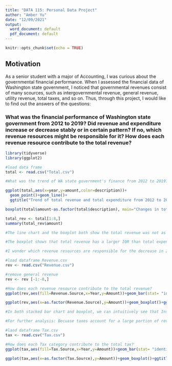 ```yaml
---
title: "DATA 115: Personal Data Project"
author: "Amber Yu"
date: "12/09/2021"
output:
  word_document: default
  pdf_document: default
---
```


```r
knitr::opts_chunk$set(echo = TRUE)
```

## Motivation
As a senior student with a major of Accounting, I was curious about the governmental financial performance. When I assessed the financial data of Washington state government, I noticed that governmental revenues consist of many scources, such as intergovernmental revenue, general revenue, utility revenue, total taxes, and so on. Thus, through this project, I would like to find out the answers of the questions: 

### What was the financial performance of Washington state government from 2012 to 2019? Did revenue and expenditure increase or decrease stably or in certain pattern? If no, which revenue resources might be responsible for it? How does each revenue resource contribute to the total revenue?

  

```r
library(tidyverse)
library(ggplot2)

#load data frame
total <- read.csv("Total.csv")

#What was the trend of WA state government's finance from 2012 to 2019?

ggplot(total,aes(x=year,y=amount,color=description))+
  geom_point()+geom_line()+
  ggtitle("Trend of total revenue and total expenditure from 2012 to 2019")+ylab("Amount: $Million")+xlab("Year")

boxplot(total$amount~as.factor(total$description), main="Changes in total revenue and total expenditure",ylab="Amount: $Million")

total_rev <- total[1:8,]
summary(total_rev$amount)

#The line chart and the boxplot both show the total revenue was not as stably growing as the total expenditures from 2012 to 2019. In the line chart, we can also see that the total revenue decreased in 2015 and 2016 and was even less than the total expenditure. 

#The boxplot shows that total revenue has a larger IQR than total expenditure, indicating that total revenues spread out further. In other words, yearly total revenue wasn't growing steadily.  

#I wonder which revenue resources are responsible for the decrease in 2015 and 2016.
```

```r
#load dataframe Revenue.csv
rev <- read.csv("Revenue.csv")

#remove general revenue
rev <- rev [-1:-8,]

#How does each revenue resource contribute to the total revenue?
ggplot(rev,aes(fill=Revenue.Source,x=Year,y=Amount))+geom_bar(stat= "identity")+ggtitle("Total Revenue Breakdown")+ylab("Amount: $Million")+xlab("Year")

ggplot(rev,aes(x=as.factor(Revenue.Source),y=Amount))+geom_boxplot()+ggtitle("Boxplots for Revenue Sources")+ylab("Amount: $Million")+xlab("Revenue Resources")

#In both stacked bar chart and boxplot, we can intuitively see that Insurance Trust Revenue had larger change in amount than other revenue sources. The stacked bar chart shows Insurance Trust Revenue had a  obvious decrease in 2015 and 2016, compared to other income categories.

```

```r
#For further analysis: Becuase taxes account for a large portion of revenue, it would be interesting to explore the portion that contributed by taxes. 

#laod dataframe Tax.csv
tax <- read.csv("Tax.csv")

#How does each Tax category contribute to the total tax?
ggplot(tax,aes(fill=Tax.Source,x=Year,y=Amount))+geom_bar(stat= "identity")+ggtitle("Total Tax Breakdown")+ylab("Amount: $Million")+xlab("Year")

ggplot(tax,aes(x=as.factor(Tax.Source),y=Amount))+geom_boxplot()+ggtitle("Boxplots for Tax Categories")+ylab("Amount: $Million")+xlab("Year")



```


